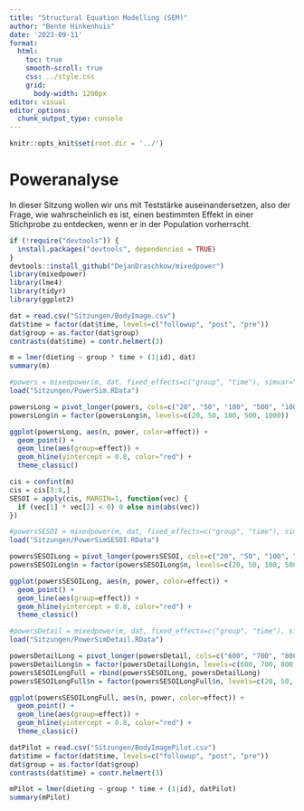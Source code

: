 ```yaml
---
title: "Structural Equation Modelling (SEM)"
author: "Bente Hinkenhuis"
date: '2023-09-11'
format:
  html:
    toc: true
    smooth-scroll: true
    css: ../style.css
    grid: 
      body-width: 1200px
editor: visual
editor_options: 
  chunk_output_type: console
---
```


```r
knitr::opts_knit$set(root.dir = '../')
```

# Poweranalyse

In dieser Sitzung wollen wir uns mit Teststärke auseinandersetzen, also der Frage, wie wahrscheinlich es ist, einen bestimmten Effekt in einer Stichprobe zu entdecken, wenn er in der Population vorherrscht.

```r
if (!require("devtools")) {
  install.packages("devtools", dependencies = TRUE)
}
devtools::install_github("DejanDraschkow/mixedpower")
library(mixedpower)
library(lme4)
library(tidyr)
library(ggplot2)
```

```r
dat = read.csv("Sitzungen/BodyImage.csv")
dat$time = factor(dat$time, levels=c("followup", "post", "pre"))
dat$group = as.factor(dat$group)
contrasts(dat$time) = contr.helmert(3)
```

```r
m = lmer(dieting ~ group * time + (1|id), dat)
summary(m)
```

```r
#powers = mixedpower(m, dat, fixed_effects=c("group", "time"), simvar="id", steps=c(20, 50, 100, 500, 1000), critical_value=1.65)
load("Sitzungen/PowerSim.RData")

powersLong = pivot_longer(powers, cols=c("20", "50", "100", "500", "1000"), names_to = "n", values_to="power")
powersLong$n = factor(powersLong$n, levels=c(20, 50, 100, 500, 1000))

ggplot(powersLong, aes(n, power, color=effect)) +
  geom_point() +
  geom_line(aes(group=effect)) +
  geom_hline(yintercept = 0.8, color="red") +
  theme_classic()
```

```r
cis = confint(m)
cis = cis[3:8,]
SESOI = apply(cis, MARGIN=1, function(vec) {
  if (vec[1] * vec[2] < 0) 0 else min(abs(vec))
})

#powersSESOI = mixedpower(m, dat, fixed_effects=c("group", "time"), simvar="id", steps=c(20, 50, 100, 500, 1000), critical_value=1.65, SESOI=SESOI, databased=F, n_sim=1000)
load("Sitzungen/PowerSimSESOI.RData")

powersSESOILong = pivot_longer(powersSESOI, cols=c("20", "50", "100", "500", "1000"), names_to = "n", values_to="power")
powersSESOILong$n = factor(powersSESOILong$n, levels=c(20, 50, 100, 500, 1000))

ggplot(powersSESOILong, aes(n, power, color=effect)) +
  geom_point() +
  geom_line(aes(group=effect)) +
  geom_hline(yintercept = 0.8, color="red") +
  theme_classic()
```

```r
#powersDetail = mixedpower(m, dat, fixed_effects=c("group", "time"), simvar="id", steps=c(600, 700, 800, 900), critical_value=1.65, SESOI=SESOI, databased=F, n_sim=1000)
load("Sitzungen/PowerSimDetail.RData")

powersDetailLong = pivot_longer(powersDetail, cols=c("600", "700", "800", "900"), names_to = "n", values_to="power")
powersDetailLong$n = factor(powersDetailLong$n, levels=c(600, 700, 800, 900))
powersSESOILongFull = rbind(powersSESOILong, powersDetailLong)
powersSESOILongFull$n = factor(powersSESOILongFull$n, levels=c(20, 50, 100, 500, 600, 700, 800, 900, 1000))

ggplot(powersSESOILongFull, aes(n, power, color=effect)) +
  geom_point() +
  geom_line(aes(group=effect)) +
  geom_hline(yintercept = 0.8, color="red") +
  theme_classic()
```

```r
datPilot = read.csv("Sitzungen/BodyImagePilot.csv")
dat$time = factor(dat$time, levels=c("followup", "post", "pre"))
dat$group = as.factor(dat$group)
contrasts(dat$time) = contr.helmert(3)

mPilot = lmer(dieting ~ group * time + (1|id), datPilot)
summary(mPilot)
```
